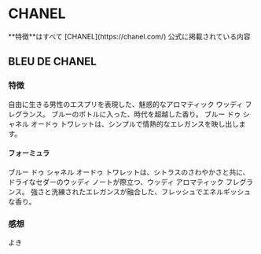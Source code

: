 
# CHANEL

<Callout type='info' emoji='✏'>
  **特徴**はすべて [CHANEL](https://chanel.com/) 公式に掲載されている内容
</Callout>

## BLEU DE CHANEL
### 特徴
自由に生きる男性のエスプリを表現した、魅惑的なアロマティック ウッディ フレグランス。
ブルーのボトルに入った、時代を超越した香り。
ブルー ドゥ シャネル オードゥ トワレットは、シンプルで情熱的なエレガンスを映し出します。

#### フォーミュラ
ブルー ドゥ シャネル オードゥ トワレットは、シトラスのさわやかさと共に、ドライなセダーのウッディ ノートが際立つ、ウッディ アロマティック フレグランス。
強さと洗練されたエレガンスが融合した、フレッシュでエネルギッシュな香り。

### 感想
よき
